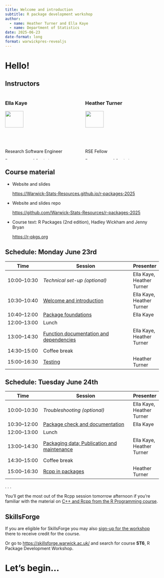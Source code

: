 ```yaml
---
title: Welcome and introduction
subtitle: R package development workshop
author: 
  - name: Heather Turner and Ella Kaye
  - name: Department of Statistics
date: 2025-06-23
date-format: long
format: warwickpres-revealjs
---
```


# Hello! {.inverse .center-h}

## Instructors

:::: {.columns}

::: {.column width="50%"}
### Ella Kaye

![](images/ellakaye.jpeg){width=50%}

:::{.smaller80}
Research Software Engineer 

Department of Statistics

University of Warwick

<https://warwick.ac.uk/ellakaye>
:::
:::

::: {.column width="50%"}
### Heather Turner

![](images/heatherturner.jpeg){width=50%}

:::{.smaller80}
RSE Fellow

Department of Statistics

University of Warwick

<https://warwick.ac.uk/heatherturner>
:::

:::

::::


## Course material

- Website and slides 
  
  <https://Warwick-Stats-Resources.github.io/r-packages-2025>
  
- Website and slides repo

  <https://github.com/Warwick-Stats-Resources/r-packages-2025>
  
- Course text: R Packages (2nd edition), Hadley Wickham and Jenny Bryan

  <https://r-pkgs.org>
  
## Schedule: Monday June 23rd

:::{.smaller75}
| Time         | Session                           | Presenter |
|--------------|-----------------------------------|-----------|
| 10:00--10:30 | *Technical set-up (optional)* | Ella Kaye, Heather Turner |
| 10:30--10:40 | [Welcome and introduction](../../content/01-welcome/index.qmd) | Ella Kaye, Heather Turner |
| 10:40--12:00 | [Package foundations](../../content/02-package-foundations/index.qmd)   | Ella Kaye |
| 12:00--13:00 | Lunch                             | |
| 13:00--14:30 | [Function documentation and dependencies](../../content/03-documentation/index.qmd)         | Ella Kaye, Heather Turner |
| 14:30--15:00 | Coffee break                      | |
| 15:00--16:30 | [Testing](../../content/04-testing/index.qmd)               | Heather Turner |
:::


## Schedule: Tuesday June 24th

:::{.smaller75}
| Time         | Session                           | Presenter |
|--------------|-----------------------------------|-----------|
| 10:00--10:30 | *Troubleshooting (optional)* | Ella Kaye, Heather Turner |
| 10:30--12:00 | [Package check and documentation](../../content/05-check-package-documentation/index.qmd)   | Ella Kaye |
| 12:00--13:00 | Lunch                             | |
| 13:00--14:30 | [Packaging data; Publication and maintenance](../../content/06-data-publication-maintenance/index.qmd)         | Ella Kaye, Heather Turner |
| 14:30--15:00 | Coffee break                      | |
| 15:00--16:30 | [Rcpp in packages](../../content/07-Rcpp-packages/index.qmd)     | Heather Turner |
:::

. . . 

:::{.callout-note}
You'll get the most out of the Rcpp session tomorrow afternoon if you're familiar with the material on [C++ and Rcpp from the R Programming course](https://warwick-stats-resources.github.io/r-programming-2025/content/07-r-with-cpp/index.html).
:::

## SkillsForge

If you are eligible for SkillsForge you may also [sign-up for the workshop](https://skillsforge.warwick.ac.uk/warwick/#he/dev/eventDetails,;em,providerCode=ST,providerOrgAlias=warwick,number=6,;) there to receive credit for the course.

Or go to <https://skillsforge.warwick.ac.uk/> and search for course **ST6**, R Package Development Workshop.

# Let's begin... {.inverse .center-h}

